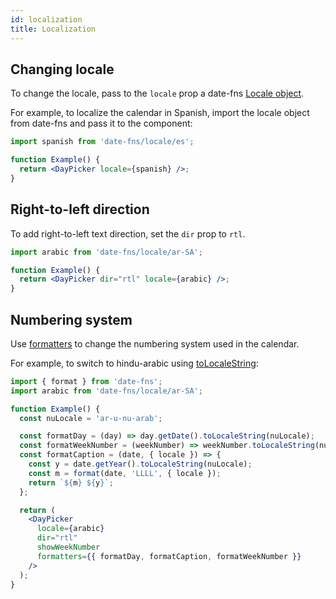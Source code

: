```yaml
---
id: localization
title: Localization
---
```


## Changing locale

To change the locale, pass to the `locale` prop a date-fns [Locale
object](http://date-fns.org/docs/Locale).

For example, to localize the calendar in Spanish, import the locale object from
date-fns and pass it to the component:

```jsx showOutput
import spanish from 'date-fns/locale/es';

function Example() {
  return <DayPicker locale={spanish} />;
}
```

## Right-to-left direction

To add right-to-left text direction, set the `dir` prop to `rtl`.

```jsx showOutput
import arabic from 'date-fns/locale/ar-SA';

function Example() {
  return <DayPicker dir="rtl" locale={arabic} />;
}
```

## Numbering system

Use [formatters](formatters) to change the numbering system used in the
calendar.

For example, to switch to hindu-arabic using
[toLocaleString](https://developer.mozilla.org/en/docs/Web/JavaScript/Reference/Global_Objects/Date/toLocaleString):

```jsx showOutput
import { format } from 'date-fns';
import arabic from 'date-fns/locale/ar-SA';

function Example() {
  const nuLocale = 'ar-u-nu-arab';

  const formatDay = (day) => day.getDate().toLocaleString(nuLocale);
  const formatWeekNumber = (weekNumber) => weekNumber.toLocaleString(nuLocale);
  const formatCaption = (date, { locale }) => {
    const y = date.getYear().toLocaleString(nuLocale);
    const m = format(date, 'LLLL', { locale });
    return `${m} ${y}`;
  };

  return (
    <DayPicker
      locale={arabic}
      dir="rtl"
      showWeekNumber
      formatters={{ formatDay, formatCaption, formatWeekNumber }}
    />
  );
}
```

